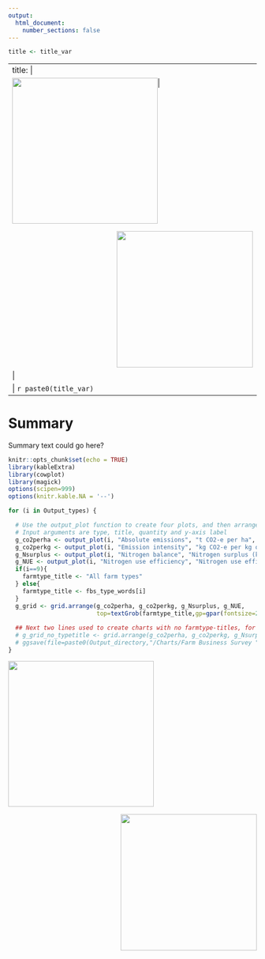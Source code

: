 ```yaml
---
output:
  html_document:
    number_sections: false
---
```


```r
title <- title_var
```

<!-- Need the pipes in the next code chunk in order to cope with a colon in the title and to place the title on a separate line from the images -->
<!-- The ![](){} syntax is used for inserting images.  -->
<!-- Anything in the square brackets becomes the caption (here blank). -->
<!-- The round brackets specify the image filepath. -->
<!-- The curly brackets are for image formatting (here width and positioning) -->
<!-- A space is also needed immediately after this line, and before the "---". -->

---
title: | 
  | ![](RESAS_logo_mg.jpg){width="7.8cm" style="float: left"}![](Scottish_Government_logo_RGB.jpg){width=7.3cm style="float: right; padding-top: 0.4cm"}
  | <!-- A space is needed here to prevent pipes appearing in the title. -->
  | `r paste0(title_var)`
---

  
# Summary
Summary text could go here?

```r
knitr::opts_chunk$set(echo = TRUE)
library(kableExtra)
library(cowplot)
library(magick)
options(scipen=999)
options(knitr.kable.NA = '--')
```

```r
for (i in Output_types) {

  # Use the output_plot function to create four plots, and then arrange in a grid.
  # Input arguments are type, title, quantity and y-axis label
  g_co2perha <- output_plot(i, "Absolute emissions", "t CO2-e per ha", "t CO"[2]~"-e / ha", "#23A845")
  g_co2perkg <- output_plot(i, "Emission intensity", "kg CO2-e per kg output", "kg CO"[2]~"-e / kg output", "#23A845")
  g_Nsurplus <- output_plot(i, "Nitrogen balance", "Nitrogen surplus (kg)", "kg N surplus / ha", "#80BA27")
  g_NUE <- output_plot(i, "Nitrogen use efficiency", "Nitrogen use efficiency (%)", "NUE (%)", "#80BA27")
  if(i==9){
    farmtype_title <- "All farm types"
  } else{
    farmtype_title <- fbs_type_words[i]
  }
  g_grid <- grid.arrange(g_co2perha, g_co2perkg, g_Nsurplus, g_NUE,
                         top=textGrob(farmtype_title,gp=gpar(fontsize=20,font=2),x=0,hjust=0))
  
  ## Next two lines used to create charts with no farmtype-titles, for dropping into powerpoint.
  # g_grid_no_typetitle <- grid.arrange(g_co2perha, g_co2perkg, g_Nsurplus, g_NUE)
  # ggsave(file=paste0(Output_directory,"/Charts/Farm Business Survey ", max(sampyear_range)-1,"-",max(sampyear_range)-2000," - Carbon and Nitrogen charts - ",fbs_type_words[i],".png"), plot=g_grid_no_typetitle, height=6,width=10)
}
```

<!-- [1] All farm types includes lowland cattle and sheep farms. -->

![](RESAS_logo_mg.jpg){width="7.8cm" style="float: left"}![](Scottish_Government_logo_RGB.jpg){width=7.3cm style="float: right; padding-top: 0.4cm"}

